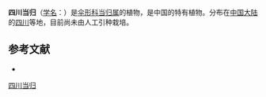 {{NoteTA|G1=LS}}
{{Speciesbox
| name = 四川当归
| status = 
| status_system = 
| image = 
| genus = Angelica
| species = setchuensis
| authority = Diels
}}

'''四川当归'''（[[学名|学名]]：{{lang|la|''Angelica setchuensis''}}）是[[伞形科|伞形科]][[当归属|当归属]]的植物，是中国的特有植物。分布在[[中国大陆|中国大陆]]的[[四川|四川]]等地，目前尚未由人工引种栽培。

== 参考文献 ==
<div class="references-small">
* {{cite web| url =http://www.bioinfo.cn/db05/KmzwSpecies.php?action=view&id=22653| title =四川当归| work =《中国高等植物数据库全库》| publisher =中国科学院微生物研究所| author =昆明植物研究所| accessdate =2009-02-25| deadurl =yes| archiveurl =https://web.archive.org/web/20160305025420/http://www.bioinfo.cn/db05/KmzwSpecies.php?action=view&id=22653| archivedate =2016-03-05}}
</div>

[[Category:当归属|四川当归]]


{{Apiales-stub}}